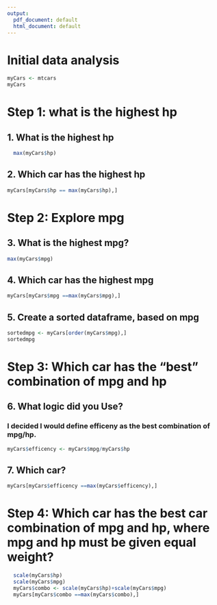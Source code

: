 ```yaml
---
output:
  pdf_document: default
  html_document: default
---
```

# Initial data analysis
```r
myCars <- mtcars
myCars
```
# Step 1: what is the highest hp 
## 1. What is the highest hp 
```r
  max(myCars$hp)
```
## 2. Which car has the highest hp 

```r
myCars[myCars$hp == max(myCars$hp),]
```

# Step 2: Explore mpg 
## 3. What is the highest mpg? 
```r
max(myCars$mpg)
```    

## 4. Which car has the highest mpg 
```r
myCars[myCars$mpg ==max(myCars$mpg),]
```

## 5. Create a sorted dataframe, based on mpg
```r
sortedmpg <- myCars[order(myCars$mpg),]
sortedmpg
```

# Step 3: Which car has the "best" combination of mpg and hp
## 6. What logic did you Use?
### I decided I would define efficeny as the best combination of mpg/hp.
```r
myCars$efficency <- myCars$mpg/myCars$hp
```

## 7. Which car?
```r
myCars[myCars$efficency ==max(myCars$efficency),]
```

# Step 4: Which car has the best car combination of mpg and hp, where mpg and hp must be given equal weight? 
```r
  scale(myCars$hp)
  scale(myCars$mpg)
  myCars$combo <- scale(myCars$hp)+scale(myCars$mpg)
  myCars[myCars$combo ==max(myCars$combo),]
```
  
  